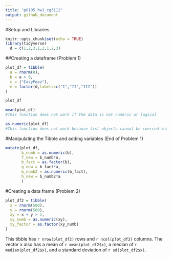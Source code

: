 ```yaml
---
title: "p8105_hw1_cg3112"
output: github_document
---
```


#Setup and Libraries
```r
knitr::opts_chunk$set(echo = TRUE)
library(tidyverse)
  d = c(1,2,3,1,2,1,2,3)
```

##Creating a dataframe (Problem 1)
```r
plot_df = tibble(
  a = rnorm(8),
  b = a > 0,
  c = ("EasyPeez"),
  e = factor(d,labels=c("I","II","III"))
)

plot_df

```

```r
mean(plot_df)
#This function does not work if the data is not numeric or logical

as.numeric(plot_df)
#This function does not work because list objects cannot be coerced into a double
```

#Manipulating the Tibble and adding variables (End of Problem 1)
```r
mutate(plot_df,
       b_numb = as.numeric(b),
       f_new = b_numb*a,
       b_fact = as.factor(b),
       g_new = b_fact*a,
       b_numb2 = as.numeric(b_fact),
       h_new = b_numb2*a
       )
```

#Creating a data frame (Problem 2)
```r
plot_df2 = tibble(
  x = rnorm(500),
  y = rnorm(500),
  xy = x + y > 1,
  xy_numb = as.numeric(xy),
  xy_factor = as.factor(xy_numb)
)
```

This tibble has `r nrow(plot_df2)` rows and `r ncol(plot_df2)` columns.
The vector x also has a mean of `r mean(plot_df2$x)`, a median of `r median(plot_df2$x)`, and a standard deviation of `r sd(plot_df2$x)`.

